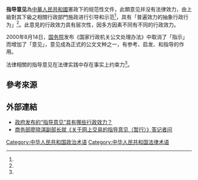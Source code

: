 '''指导意见'''為[[中華人民共和國|中華人民共和國]]憲政下的规范性文件，此類意见并没有法律效力，由上級對其下級之相關行政部門施政进行引导和示范<REF name="商务部廖晓淇"/>，具有「普遍效力的抽象行政行为」<REF name="法律出版社2004"/>。此意見的行政效力具有层次性，因多方因素不同有不同的行政效力{{R|秘书2002|page1=29|quote1=行政效力上具有更多的指导性、参考性、参照性。《武汉市公安局关于加强社区治保 主任工作考核的意见(试行)》年 4 月 8 日发布)即属此类。三、行政效力的层次性"意见" 因写作者最初的写作动意不同,行文方向不同,处理形式不同,有不同的行政效力。}}。

2000年8月14日，[[中华人民共和国国务院|国务院]]发布《国家行政机关公文处理办法》中取消了「指示」而增加了「意见」，意见成為正式的公文文种之一，有参考、启发、和指导的作用{{R|秘书2002|page1=10|quote1=「意见」的科学特质，体现在它的参谋、参考和启发、指导的作用上}}。

法律相關的指导意见在法律实践中存在事实上约束力<REF name="黄金荣2014"/>。

==參考來源==
{{reflist|refs=

<ref name="商务部廖晓淇">[http://www.mofcom.gov.cn/article/zhengcejd/bj/200706/20070604755726.shtml 商务部廖晓淇副部长就《关于网上交易的指导意见（暂行）》答记者问 ]</ref>

<ref name="法律出版社2004">{{cite book|title=公正透明 中国政府体制改革之路|url=http://books.google.com/books?id=JaNeAAAAIAAJ|year=2004|publisher=法律出版社|language=zh-cn|isbn=978-7-5036-4904-2|quote=指导意见,下达给各市各县,这个指导意见,实际上是一个由省级政府制定的具有普遍效力的抽象行政行为。}}</ref>

<ref name="秘书2002">{{cite book|title=秘书|url=http://books.google.com/books?id=aNazAAAAIAAJ|year=2002|publisher=上海大学|language=zh-cn}}</ref>

<ref name="黄金荣2014">{{cite web|url=http://www.calaw.cn/article/default.asp?id=10042|title=“规范性文件”的法律界定及其效力|author=黄金荣|date=2014-09-15|journal=《法学》|volume=2014年第7期|access-date=2016-08-05|archive-date=2019-06-09|archive-url=https://web.archive.org/web/20190609200810/http://www.calaw.cn/article/default.asp?id=10042|dead-url=no}}</ref>

}}

==外部連結==
* [https://www.zhihu.com/question/20097169 政府发布的“指导意见”具有哪些行政效力？] {{Wayback|url=https://www.zhihu.com/question/20097169 |date=20170113012848 }}
* [http://www.mofcom.gov.cn/article/zhengcejd/bj/200706/20070604755726.shtml 商务部廖晓淇副部长就《关于网上交易的指导意见（暂行）》答记者问 ]

{{Portal box|中华人民共和国}}
[[Category:中华人民共和国政治术语|Category:中华人民共和国政治术语]]
[[Category:中华人民共和国法律术语|Category:中华人民共和国法律术语]]